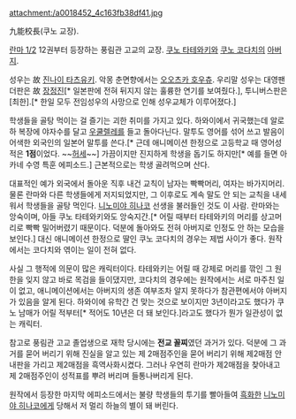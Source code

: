 attachment:/a0018452_4c163fb38df41.jpg

九能校長(쿠노 교장).

[[란마 1/2]] 12권부터 등장하는 풍림관 고교의 교장. [[쿠노 타테와키]]와 [[쿠노 코다치]]의 [[아버지]].

성우는 故 [[진나이 타츠유키]]. 악몽 춘면향에서는 [[오오츠카 호우츄]]. 우리말 성우는 대영팬더판은 故 [[장정진]][* 일본판에 전혀 뒤지지 않는 훌륭한 연기를 보여줬다.], 투니버스판은 [최한].[* 한일 모두 전임성우의 사망으로 인해 성우교체가 이루어졌다.]

학생들을 골탕 먹이는 걸 즐기는 괴한 취미를 가지고 있다. 하와이에서 귀국했는데 알로하 복장에 야자수를 달고 [[우쿨렐레]]를 들고 돌아다닌다. 말투도 영어를 섞어 쓰고 발음이 어색한 외국인의 일본어 말투를 쓴다.[* 근데 애니메이션 한정으로 고등학교 때 영어성적은 '''1점'''이었다. ~~[[허세]]~~] 가끔이지만 진지하게 학생을 돕기도 하지만[* 예를 들면 아카네 수영 특훈 에피소드.] 근본적으로는 학생 골려먹으며 산다.

대표적인 예가 외국에서 돌아운 직후 내건 교칙이 남자는 빡빡머리, 여자는 바가지머리. 물론 란마와 다른 학생들에게 저지되었지만, 그 이후로도 계속 말도 안 되는 교칙을 내세워서 학생들을 골탕 먹인다. [[니노미야 히나코]] 선생을 불러들인 것도 이 사람. 란마와는 앙숙이며, 아들 쿠노 타테와키와도 앙숙지간.[* 어릴 때부터 타테와키의 머리를 상고머리로 빡빡 밀어버렸기 때문이다. 덕분에 돌아와도 전혀 아버지로 인정도 안 하는 모습을 보인다.] 대신 애니메이션 한정으로 딸인 쿠노 코다치의 경우는 제법 사이가 좋다. 원작에서는 코다치와 엮이는 일이 전혀 없다.

사실 그 행적에 의문이 많은 캐릭터이다. 타테와키는 어릴 때 강제로 머리를 깎인 그 원한을 잊지 않고 바로 목검을 들이댔지만, 코다치의 경우에는 원작에서는 서로 마주친 일이 없고, 애니메이션에서는 아버지의 생존 여부조차 알지 못하다가 참관편에서야 아버지가 있음을 알게 된다. 하와이에 유학간 건 맞는 것으로 보이지만 3년이라고도 했다가 쿠노 남매가 어릴 적부터[* 적어도 10년은 더 돼 보인다.]라고도 했다가 뭔가 일관성이 없는 캐릭터. 

참고로 풍림관 고교 졸업생으로 재학 당시에는 '''전교 꼴찌'''였던 과거가 있다. 덕분에 그 과거를 묻어 버리기 위해 진실을 알고 있는 제 2매점주인을 묻어 버리기 위해 제2매점 안내판을 가리고 제2매점을 흑역사화시켰다. 그러나 우연히 란마가 제2매점을 찾아내고  제 2매점주인이 성적표를 뿌려 버리며 들통나버리게 된다. 

원작에서 등장한 마지막 에피소드에서는 불량 학생들의 투기를 빨아들여 [[흑화]]한 [[니노미야 히나코]]에게 당해서 저 멀리 하늘의 별이 돼 버린다.
